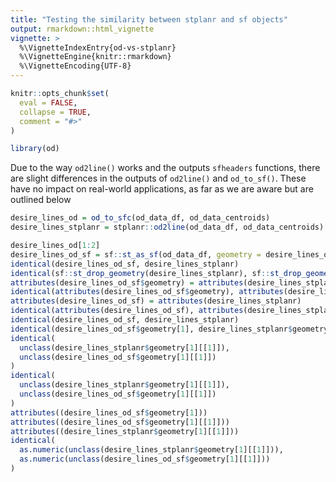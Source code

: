 ```yaml
---
title: "Testing the similarity between stplanr and sf objects"
output: rmarkdown::html_vignette
vignette: >
  %\VignetteIndexEntry{od-vs-stplanr}
  %\VignetteEngine{knitr::rmarkdown}
  %\VignetteEncoding{UTF-8}
---
```


```r
knitr::opts_chunk$set(
  eval = FALSE,
  collapse = TRUE,
  comment = "#>"
)
```

```r
library(od)
```


Due to the way `od2line()` works and the outputs `sfheaders` functions, there are slight differences in the outputs of `od2line()` and `od_to_sf()`. 
These have no impact on real-world applications, as far as we are aware but are outlined below 

```r
desire_lines_od = od_to_sfc(od_data_df, od_data_centroids)
desire_lines_stplanr = stplanr::od2line(od_data_df, od_data_centroids)

desire_lines_od[1:2]
desire_lines_od_sf = sf::st_as_sf(od_data_df, geometry = desire_lines_od, crs = 4326)
identical(desire_lines_od_sf, desire_lines_stplanr)
identical(sf::st_drop_geometry(desire_lines_stplanr), sf::st_drop_geometry(desire_lines_od_sf))
attributes(desire_lines_od_sf$geometry) = attributes(desire_lines_stplanr$geometry)
identical(attributes(desire_lines_od_sf$geometry), attributes(desire_lines_stplanr$geometry))
attributes(desire_lines_od_sf) = attributes(desire_lines_stplanr)
identical(attributes(desire_lines_od_sf), attributes(desire_lines_stplanr))
identical(desire_lines_od_sf, desire_lines_stplanr)
identical(desire_lines_od_sf$geometry[1], desire_lines_stplanr$geometry[1])
identical(
  unclass(desire_lines_stplanr$geometry[1][[1]]),
  unclass(desire_lines_od_sf$geometry[1][[1]])
)
identical(
  unclass(desire_lines_stplanr$geometry[1][[1]]),
  unclass(desire_lines_od_sf$geometry[1][[1]])
)
attributes((desire_lines_od_sf$geometry[1]))
attributes((desire_lines_od_sf$geometry[1][[1]]))
attributes((desire_lines_stplanr$geometry[1][[1]]))
identical(
  as.numeric(unclass(desire_lines_stplanr$geometry[1][[1]])),
  as.numeric(unclass(desire_lines_od_sf$geometry[1][[1]]))
)
```
